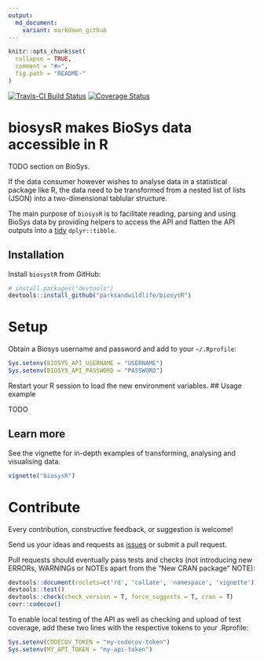 ```yaml
---
output:
  md_document:
    variant: markdown_github
---
```


<!-- README.md is generated from README.Rmd. Please edit that file -->

```r
knitr::opts_chunk$set(
  collapse = TRUE,
  comment = "#>",
  fig.path = "README-"
)
```

[![Travis-CI Build Status](https://travis-ci.org/parksandwildlife/biosysR.png?branch=master)](https://travis-ci.org/parksandwildlife/biosysR)
[![Coverage Status](https://coveralls.io/repos/github/parksandwildlife/biosysR/badge.svg?branch=master)](https://coveralls.io/github/parksandwildlife/biosysR?branch=master)

# biosysR makes BioSys data accessible in R
TODO section on BioSys.

If the data consumer however wishes to analyse data in a statistical package like
R, the data need to be transformed from a nested list of lists (JSON) into a
two-dimensional tablular structure.

The main purpose of `biosysR` is to facilitate reading, parsing and using 
BioSys data by providing helpers to access the API and flatten the API outputs 
into a [tidy](http://vita.had.co.nz/papers/tidy-data.html) `dplyr::tibble`.

## Installation

Install `biosystR` from GitHub:

```r
# install.packages("devtools")
devtools::install_github("parksandwildlife/biosysR")
```

# Setup
Obtain a Biosys username and password and add to your `~/.Rprofile`:

```r
Sys.setenv(BIOSYS_API_USERNAME = "USERNAME")
Sys.setenv(BIOSYS_API_PASSWORD = "PASSWORD")
```

Restart your R session to load the new environment variables.
## Usage example 

TODO

## Learn more

See the vignette for in-depth examples of transforming, analysing and visualising data.

```r
vignette("biosysR")
```

# Contribute
Every contribution, constructive feedback, or suggestion is welcome! 

Send us your ideas and requests as [issues](https://github.com/parksandwildlife/biosysr/issues) 
or submit a pull request.

Pull requests should eventually pass tests and checks (not introducing new 
ERRORs, WARNINGs or NOTEs apart from the "New CRAN package" NOTE):

```r
devtools::document(roclets=c('rd', 'collate', 'namespace', 'vignette'))
devtools::test()
devtools::check(check_version = T, force_suggests = T, cran = T)
covr::codecov()
```

To enable local testing of the API as well as checking and upload of test 
coverage, add these two lines with the respective tokens to your .Rprofile:

```r
Sys.setenv(CODECOV_TOKEN = "my-codecov-token")
Sys.setenv(MY_API_TOKEN = "my-api-token")
```

